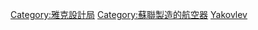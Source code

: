 {{Commons category|Yakovlev aircraft}}

[[Category:雅克設計局|Category:雅克設計局]]
[[Category:蘇聯製造的航空器|Category:蘇聯製造的航空器]]
[[Category:各製造商航空器|Yakovlev]]